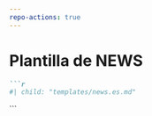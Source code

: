 ```yaml
---
repo-actions: true
---
```


# Plantilla de NEWS {#newstemplate}


```markdown
```r
#| child: "templates/news.es.md"
```
```

